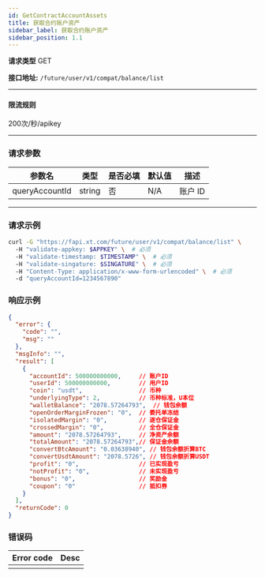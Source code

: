 ```yaml
---
id: GetContractAccountAssets
title: 获取合约账户资产
sidebar_label: 获取合约账户资产
sidebar_position: 1.1
---
```


**请求类型** GET

**接口地址:** `/future/user/v1/compat/balance/list`

---

#### **限流规则**

200次/秒/apikey

---

### 请求参数

| 参数名         | 类型   | 是否必填 | 默认值 | 描述     |
| -------------- | ------ | -------- | ------ | -------- |
| queryAccountId | string | 否       | N/A    | 账户 ID  |

---

### 请求示例

```bash title="Request"
curl -G "https://fapi.xt.com/future/user/v1/compat/balance/list" \ 
  -H "validate-appkey: $APPKEY" \  # 必须
  -H "validate-timestamp: $TIMESTAMP" \  # 必须
  -H "validate-singature: $SINGATURE" \  # 必须
  -H "Content-Type: application/x-www-form-urlencoded" \  # 必须
  -d "queryAccountId=1234567890"
```

### 响应示例

```json title="Response"
{
  "error": {
    "code": "",
    "msg": ""
  },
  "msgInfo": "",
  "result": [
    {
      "accountId": 500000000000,     // 账户ID
      "userId": 500000000000,        // 用户ID
      "coin": "usdt",                // 币种
      "underlyingType": 2,           // 币种标准，U本位
      "walletBalance": "2078.57264793",  // 钱包余额
      "openOrderMarginFrozen": "0",  // 委托单冻结
      "isolatedMargin": "0",         // 逐仓保证金
      "crossedMargin": "0",          // 全仓保证金
      "amount": "2078.57264793",     // 净资产余额
      "totalAmount": "2078.57264793",// 保证金余额
      "convertBtcAmount": "0.03638940", // 钱包余额折算BTC
      "convertUsdtAmount": "2078.5726", // 钱包余额折算USDT
      "profit": "0",                 // 已实现盈亏
      "notProfit": "0",              // 未实现盈亏
      "bonus": "0",                  // 奖励金
      "coupon": "0"                  // 抵扣券
    }
  ],
  "returnCode": 0
}
```

### 错误码

| Error code | Desc |
|-------------|------|
|   |   |
